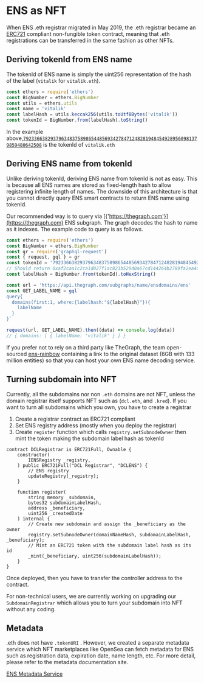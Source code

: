 # ENS as NFT

When ENS .eth registrar migrated in May 2019, the .eth registrar became an [ERC721](https://github.com/ensdomains/ens/blob/master/docs/ethregistrar.rst#id3) compliant non-fungible token contract, meaning that .eth registrations can be transferred in the same fashion as other NFTs.

## Deriving tokenId from ENS name

The tokenId of ENS name is simply the uint256 representation of the hash of the label (`vitalik` for `vitalik.eth`).

```javascript
const ethers = require('ethers')
const BigNumber = ethers.BigNumber
const utils = ethers.utils
const name = 'vitalik'
const labelHash = utils.keccak256(utils.toUtf8Bytes('vitalik'))
const tokenId = BigNumber.from(labelHash).toString()
```

In the example above,[`79233663829379634837589865448569342784712482819484549289560981379859480642508`](https://opensea.io/assets/0x57f1887a8bf19b14fc0df6fd9b2acc9af147ea85/79233663829379634837589865448569342784712482819484549289560981379859480642508) is the tokenId of `vitalik.eth`

## Deriving ENS name from tokenId

Unlike deriving tokenId, deriving ENS name from tokenId is not as easy. This is because all ENS names are stored as fixed-length hash to allow registering infinite length of names. The downside of this architecture is that you cannot directly query ENS smart contracts to return ENS name using tokenId.

Our recommended way is to query via [{'https://thegraph.com'}](https://thegraph.com) ENS subgraph. The graph decodes the hash to name as it indexes. The example code to query is as follows.

```javascript
const ethers = require('ethers')
const BigNumber = ethers.BigNumber
const gr = require('graphql-request')
const { request, gql } = gr
const tokenId = '79233663829379634837589865448569342784712482819484549289560981379859480642508'
// Should return 0xaf2caa1c2ca1d027f1ac823b529d0a67cd144264b2789fa2ea4d63a67c7103cc
const labelHash = BigNumber.from(tokenId).toHexString()

const url = 'https://api.thegraph.com/subgraphs/name/ensdomains/ens'
const GET_LABEL_NAME = gql`
query{
  domains(first:1, where:{labelhash:"${labelHash}"}){
    labelName
  }
}`

request(url, GET_LABEL_NAME).then((data) => console.log(data))
// { domains: [ { labelName: 'vitalik' } ] }
```

If you prefer not to rely on a third party like TheGraph, the team open-sourced [ens-rainbow](https://github.com/graphprotocol/ens-rainbow) containing a link to the original dataset (6GB with 133 million entities) so that you can host your own ENS name decoding service.

## Turning subdomain into NFT

Currently, all the subdomains nor non `.eth` domains are not NFT, unless the domain registrar itself supports NFT such as (`dcl.eth`, and `.kred`). If you want to turn all subdomains which you own, you have to create a registrar

1. Create a registrar contract as ERC721 compliant
2. Set ENS registry address (mostly when you deploy the registrar)
3. Create `register` function which calls `registry.setSubnodeOwner` then mint the token making the subdomain label hash as tokenId

```solidity
contract DCLRegistrar is ERC721Full, Ownable {
    constructor(
        IENSRegistry _registry,
    ) public ERC721Full("DCL Registrar", "DCLENS") {
        // ENS registry
        updateRegistry(_registry);
    }

    function register(
        string memory _subdomain,
        bytes32 subdomainLabelHash,
        address _beneficiary,
        uint256 _createdDate
    ) internal {
        // Create new subdomain and assign the _beneficiary as the owner
        registry.setSubnodeOwner(domainNameHash, subdomainLabelHash, _beneficiary);
        // Mint an ERC721 token with the subdomain label hash as its id
        _mint(_beneficiary, uint256(subdomainLabelHash));
    }
}
```

Once deployed, then you have to transfer the controller address to the contract.

For non-technical users, we are currently working on upgrading our `SubdomainRegistrar` which allows you to turn your subdomain into NFT without any coding.

## Metadata

.eth does not have `.tokenURI` . However, we created a separate metadata service which NFT marketplaces like OpenSea can fetch metadata for ENS such as registration data, expiration date, name length, etc. For more detail, please refer to the metadata documentation site.

<a href="https://metadata.ens.domains/docs" className="mt-4 block">ENS Metadata Service</a>